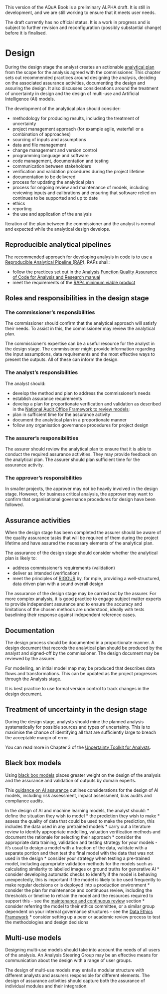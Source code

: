 ::: {.callout-important}
This version of the AQuA Book is a preliminary ALPHA draft.  It is still in development, and we are still working to ensure that it meets user needs. 

The draft currently has no official status. It is a work in progress and is subject to further revision and reconfiguration (possibly substantial change) before it is finalised. 
:::

# Design

During the design stage the analyst creates an actionable [analytical plan](#the-analytical-plan) from the scope for the analysis agreed with the commissioner. This chapter sets out recommended practices around designing the analysis, deciding on the associated assurance activities, documenting the design and assuring the design. It also discusses considerations around the treatment of uncertainty in design and the design of multi-use and Artificial Intelligence (AI) models.

The development of the analytical plan should consider:

* methodology for producing results, including the treatment of uncertainty
* project management approach (for example agile, waterfall or a combination of approaches)
* sourcing of inputs and assumptions
* data and file management
* change management and version control
* programming language and software
* code management, documentation and testing
* communication between stakeholders
* verification and validation procedures during the project lifetime
* documentation to be delivered
* process for updating the analytical plan
* process for ongoing review and maintenance of models, including reviewing inputs and calibrations and ensuring that software relied on continues to be supported and up to date
* ethics
* reporting
* the use and application of the analysis

Iteration of the plan between the commissioner and the analyst is normal and expected while the analytical design develops. 

::: {.callout-tip}
# Reproducible analytical pipelines<a name="rap"></a>

The recommended approach for developing analysis in code is to use a [Reproducible Analytical Pipeline (RAP)](https://analysisfunction.civilservice.gov.uk/support/reproducible-analytical-pipelines/). RAPs shall:

* follow the practices set out in the [Analysis Function Quality Assurance of Code for Analysis and Research manual](https://best-practice-and-impact.github.io/qa-of-code-guidance/intro.html)
* meet the requirements of the [RAPs minimum viable product](https://github.com/best-practice-and-impact/rap_mvp_maturity_guidance/blob/master/Reproducible-Analytical-Pipelines-MVP.md)

:::

## Roles and responsibilities in the design stage

### The commissioner's responsibilities

The commissioner should confirm that the analytical approach will satisfy their needs. To assist in this, the commissioner may review the analytical plan.

The commissioner's expertise can be a useful resource for the analyst in the design stage. The commissioner might provide information regarding the input assumptions, data requirements and the most effective ways to present the outputs. All of these can inform the design.


### The analyst's responsibilities 

The analyst should: 

*  develop the method and plan to address the commissioner’s needs
*  establish assurance requirements
*  develop a plan for proportionate verification and validation as described in the [National Audit Office Framework to review models](https://www.nao.org.uk/wp-content/uploads/2016/03/11018-002-Framework-to-review-models_External_4DP.pdf); 
*  plan in sufficient time for the assurance activity
*  document the analytical plan in a proportionate manner
*  follow any organisation governance procedures for project design

### The assurer's responsibilities 

The assurer should review the analytical plan to ensure that it is able to conduct the required assurance activities. They may provide feedback on the analytical plan. The assurer should plan sufficient time for the assurance activity. 


### The approver's responsibilities

In smaller projects, the approver may not be heavily involved in the design stage. However, for business critical analysis, the approver may want to confirm that organisational governance procedures for design have been followed.


## Assurance activities

When the design stage has been completed the assurer should be aware of the quality assurance tasks that will be required of them during the project lifetime and have assured the necessary elements of the analytical plan.

The assurance of the design stage should consider whether the analytical plan is likely to:  

* address commissioner's requirements (validation)
* deliver as intended (verification)
* meet the principles of [RIGOUR]( https://best-practice-and-impact.github.io/aqua_book_revision/intro.html#analysis-with-rigour-one-acronym-some-users-find-helpful-to-consider-when-completing-analysis-is-rigour.-this-is-described-in-the-box-below.) by, for mple, providing a well-structured, data driven plan with a sound overall design

The assurance of the design stage may be carried out by the assurer. For more complex analysis, it is good practice to engage subject matter experts to provide independent assurance and to ensure the accuracy and limitations of the chosen methods are understood, ideally with tests baselining their response against independent reference cases.


## Documentation

The design process should be documented in a proportionate manner. A design document that records the analytical plan should be produced by the analyst and signed-off by the commissioner. The design document may be reviewed by the assurer.

For modelling, an initial model map may be produced that describes data flows and transformations. This can be updated as the project progresses through the Analysis stage.

It is best practice to use formal version control to track changes in the design document.

## Treatment of uncertainty in the design stage

During the design stage, analysts should mine the planned analysis systematically for possible sources and types of uncertainty. This is to maximise the chance of identifying all that are sufficiently large to breach the acceptable margin of error. 

You can read more in Chapter 3 of the [Uncertainty Toolkit for Analysts](https://analystsuncertaintytoolkit.github.io/UncertaintyWeb/chapter_3.html).


## Black box models

Using [black box models](https://best-practice-and-impact.github.io/aqua_book_revision/definitions_and_key_concepts.html#black-box-models) places greater weight on the design of the analysis and the assurance and validation of outputs by domain experts.

This [guidance on AI assurance](https://www.gov.uk/government/publications/introduction-to-ai-assurance/introduction-to-ai-assurance) outlines considerations for the design of AI models, including risk assessment, impact assessment, bias audits and compliance audits.

In the design of AI and machine learning models, the analyst should:
* define the situation they wish to model
* the prediction they wish to make
* assess the quality of data that could be used to make the prediction, this includes the data used in any pretrained models
* carry out a literature review to identify appropriate modelling, valuation verification methods and document the rationale for selecting their approach
* consider the appropriate data training, validation and testing strategy for your models - it's usual to design a model with a fraction of the data, validate with a separate portion and then test the final model with the data that was not used in the design
* consider your strategy when testing a pre-trained model, including appropriate validation methods for the models such as calculating similarity to labelled images or ground truths for generative AI
* consider developing automatic checks to identify if the model is behaving unexpectedly, this is important if the model is likely to be used frequently to make regular decisions or is deployed into a production environment
* consider the plan for maintenance and continuous review, including the thresholds or timeline to retrain the model and the resources required to support this - see the [maintenance and continuous review](analytical_lifecycle.qmd/#mainenance-and-continuous-review) section
* consider referring the model to their ethics committee, or a similar group dependent on your internal governance structures - see the [Data Ethics Framework](https://www.gov.uk/government/publications/data-ethics-framework/data-ethics-framework-2020)
* consider setting up a peer or academic review process to test the methodologies and design decisions

## Multi-use models

Designing multi-use models should take into account the needs of all users of the analysis. An Analysis Steering Group may be an effective means for communication about the design with a range of user groups. 

The design of multi-use models may entail a modular structure with different analysts and assurers responsible for different elements. The design of assurance activities should capture both the assurance of individual modules and their integration.
